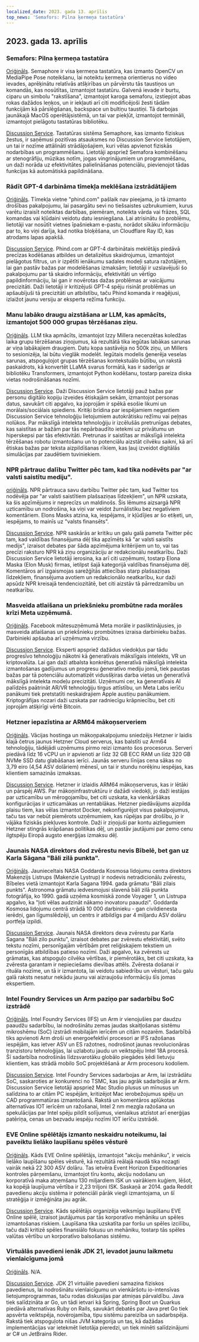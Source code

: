 ```yaml
---
localized_date: 2023. gada 13. aprīlis
top_news: 'Semafors: Pilna ķermeņa tastatūra'
---
```


## 2023. gada 13. aprīlis

### Semafors: Pilna ķermeņa tastatūra

[Oriģināls](https://github.com/everythingishacked/Semaphore).
Semaphore ir visa ķermeņa tastatūra, kas izmanto OpenCV un MediaPipe Pose noteikšanu, lai noteiktu ķermeņa orientierus no video ievades, aprēķinātu relatīvās atšķirības un pārvērstu tās taustiņos un komandās, kas nosūtītas, izmantojot tastatūru. Galvenā ievade ir burtu, ciparu un simbolu "rakstīšana", izmantojot karoga semaforu, izstiepjot abas rokas dažādos leņķos, un ir iekļauti arī citi modificējoši žesti tādām funkcijām kā pārslēgšanas, backspace un bultiņu taustiņi. Tā darbojas jaunākajā MacOS operētājsistēmā, un tai var piekļūt, izmantojot termināli, izmantojot pielāgotu tastatūras bibliotēku.

[Discussion Service](http://news.ycombinator.com/item?id=35536550).
Tastatūras sistēma Semaphore, kas izmanto fiziskus žestus, ir saņēmusi pozitīvas atsauksmes no Discussion Service lietotājiem, un tai ir nozīme attālināti strādājošajiem, kuri vēlas apvienot fiziskās nodarbības un programmēšanu. Lietotāji apspriež Semafora kombinēšanu ar stenogrāfiju, mūzikas notīm, jogas vingrinājumiem un programmēšanu, un daži norāda uz efektivitātes palielināšanas potenciālu, pievienojot tādas funkcijas kā automātiskā papildināšana.

### Rādīt GPT-4 darbināma tīmekļa meklēšana izstrādātājiem

[Oriģināls](https://www.phind.com).
Tīmekļa vietne "phind.com" pašlaik nav pieejama, jo tā izmanto drošības pakalpojumu, lai pasargātu sevi no tiešsaistes uzbrukumiem, kurus varētu izraisīt noteiktas darbības, piemēram, noteikta vārda vai frāzes, SQL komandas vai kļūdaini veidotu datu iesniegšana. Lai atrisinātu šo problēmu, lietotāji var nosūtīt vietnes īpašniekam e-pastu, norādot sīkāku informāciju par to, ko viņi darīja, kad notika bloķēšana, un Cloudflare Ray ID, kas atrodams lapas apakšā.

[Discussion Service](http://news.ycombinator.com/item?id=35543668).
Phind.com ar GPT-4 darbinātais meklētājs piedāvā precīzas kodēšanas atbildes un detalizētus skaidrojumus, izmantojot pielāgotus filtrus, un ir izpētīti ienākumu sadales modeļi satura ražotājiem, lai gan pastāv bažas par modelēšanas izmaksām; lietotāji ir uzslavējuši šo pakalpojumu par tā skaidro informāciju, efektivitāti un vērtīgo papildinformāciju, lai gan ir novērotas dažas problēmas ar vaicājumu precizitāti. Daži lietotāji ir kritizējuši GPT-4 spēju risināt problēmas un apšaubījuši tā precizitāti un atbilstību, taču Phind komanda ir reaģējusi, izlaižot jaunu versiju ar eksperta režīma funkciju.

### Manu labāko draugu aizstāšana ar LLM, kas apmācīts, izmantojot 500 000 grupas tērzēšanas ziņu.

[Oriģināls](https://www.izzy.co/blogs/robo-boys.html).
LLM tika apmācīts, izmantojot Izzy Millera necenzētas koledžas laika grupu tērzēšanas ziņojumus, kā rezultātā tika iegūtas labākas sarunas ar viņa labākajiem draugiem. Datu kopa sastāvēja no 500k ziņu, un Millers to sesionizēja, lai būtu vieglāk modelēt. Iegūtais modelis ģenerēja veselas sarunas, atspoguļojot grupas tērzēšanas kontekstuālo būtību, un rakstā paskaidrots, kā konvertēt LLaMA svarus formātā, kas ir saderīgs ar bibliotēku Transformers, izmantojot Python kodēšanu, tostarp pareiza diska vietas nodrošināšanas nozīmi.

[Discussion Service](http://news.ycombinator.com/item?id=35540154).
Daži Discussion Service lietotāji pauž bažas par personu digitālo kopiju izveides ētiskajām sekām, izmantojot personas datus, savukārt citi apgalvo, ka joprojām ir spēkā esošie likumi un morālais/sociālais spiediens. Kritiķi brīdina par iespējamiem negantiem Discussion Service tehnoloģiju lietojumiem autokrātisku režīmu vai peļņas nolūkos. Par mākslīgā intelekta tehnoloģiju ir izcēlušās pretrunīgas debates, kas saistītas ar bažām par tās nepārbaudīto ietekmi uz privātumu un hiperskepsi par tās efektivitāti. Pretrunas ir saistītas ar mākslīgā intelekta tērzēšanas robotu izmantošanu un to potenciālu aizstāt cilvēku saikni, kā arī ētiskas bažas par teksta aizpildīšanas rīkiem, kas ļauj izveidot digitālās simulācijas par zaudētiem tuviniekiem.

### NPR pārtrauc dalību Twitter pēc tam, kad tika nodēvēts par "ar valsti saistītu mediju".

[oriģināls](https://www.wbur.org/npr/1169269161/npr-leaves-twitter-government-funded-media-label).
NPR pārtrauca savu darbību Twitter pēc tam, kad Twitter tos nodēvēja par "ar valsti saistītiem plašsaziņas līdzekļiem", un NPR uzskata, ka šis apzīmējums ir neprecīzs un maldinošs. Šis lēmums aizsargā NPR uzticamību un nodrošina, ka viņi var veidot žurnālistiku bez negatīviem komentāriem. Elons Masks atzina, ka, iespējams, ir kļūdījies ar šo etiķeti, un, iespējams, to mainīs uz "valsts finansēts".

[Discussion Service](http://news.ycombinator.com/item?id=35539280).
NPR saskārās ar kritiku un galu galā pameta Twitter pēc tam, kad valdības finansējuma dēļ tika apzīmēts kā "ar valsti saistīts medijs", izraisot debates par šāda apzīmējuma kritērijiem un to, vai tas precīzi raksturo NPR kā ziņu organizāciju ar redakcionālu neatkarību. Daži Discussion Service lietotāji ierosina, ka arī citi uzņēmumi, tostarp Elona Maska (Elon Musk) firmas, ietilpst šajā kategorijā valdības finansējuma dēļ. Komentāros arī izgaismojas sarežģītās attiecības starp plašsaziņas līdzekļiem, finansējuma avotiem un redakcionālo neatkarību, kur daži apsūdz NPR kreisajā tendenciozitātē, bet citi aizstāv tā pārredzamību un neatkarību.

### Masveida atlaišana un priekšnieku prombūtne rada morāles krīzi Meta uzņēmumā.

[Oriģināls](https://www.nytimes.com/2023/04/12/technology/meta-layoffs-employees-management.html).
Facebook mātesuzņēmumā Meta morāle ir pasliktinājusies, jo masveida atlaišanas un priekšnieku prombūtnes izraisa darbinieku bažas. Darbinieki apšauba arī uzņēmuma virzību.

[Discussion Service](http://news.ycombinator.com/item?id=35537813).
Eksperti apspriež dažādus viedokļus par tādu progresīvo tehnoloģiju nākotni kā ģeneratīvais mākslīgais intelekts, VR un kriptovalūta. Lai gan daži atbalsta konkrētus ģeneratīvā mākslīgā intelekta izmantošanas gadījumus un progresu ģeneratīvo mediju jomā, tiek paustas bažas par tā potenciālu automatizēt vidusšķiras darba vietas un ģeneratīvā mākslīgā intelekta modeļu precizitāti. Uzņēmumi cer, ka ģeneratīvais AI palīdzēs paātrināt AR/VR tehnoloģiju tirgus attīstību, un Meta Labs ierīču panākumi tiek pretstatīti neskaidrajiem Apple austiņu panākumiem. Kriptogrāfijas nozari daži uzskata par radniecīgu krāpniecību, bet citi joprojām atšķirīgi vērtē Bitcoin.

### Hetzner iepazīstina ar ARM64 mākoņserveriem

[Oriģināls](https://www.hetzner.com/press-release/arm64-cloud/).
Vācijas hostinga un mākoņpakalpojumu sniedzējs Hetzner ir laidis klajā četrus jaunus Hetzner Cloud serverus, kas balstīti uz Arm64 tehnoloģiju, tādējādi uzņēmums pirmo reizi izmanto šos procesorus. Serveri piedāvā līdz 16 vCPU un ir apvienoti ar līdz 32 GB ECC RAM un līdz 320 GB NVMe SSD datu glabāšanas ierīci. Jaunās serveru līnijas cena sākas no 3,79 eiro (4,54 ASV dolāriem) mēnesī, un tai ir stundu norēķinu iespējas, kas klientiem samazinās izmaksas.

[Discussion Service](http://news.ycombinator.com/item?id=35540084).
Hetzner ir izlaidis ARM64 mākoņserverus, kas ir lētāki un pārspēj AWS. Par mākoņinfrastruktūru ir dažādi viedokļi, jo daži iestājas par uzticamību un mērogojamību, bet citi uzskata, ka vienkāršākas konfigurācijas ir uzticamākas un rentablākas. Hetzner piedāvājums aizpilda plaisu tiem, kas vēlas izmantot Docker, nekonfigurējot visus pakalpojumus, taču tas var nebūt piemērots uzņēmumiem, kas rūpējas par drošību, jo ir vājāka fiziskās piekļuves kontrole. Daži ir ziņojuši par kontu aizliegumiem Hetzner stingrās krāpšanas politikas dēļ, un pastāv jautājumi par zemo cenu ilgtspēju Eiropā augsto enerģijas izmaksu dēļ.

### Jaunais NASA direktors dod zvērestu nevis Bībelē, bet gan uz Karla Sāgana "Bāli zilā punkta".

[Oriģināls](https://www.independent.co.uk/space/nasa-director-carl-sagan-oath-b2317698.html).
Jaunieceltais NASA Goddarda Kosmosa lidojumu centra direktors Makenzijs Listrups (Makenzie Lystrup) ir nodevis netradicionālu zvērestu, Bībeles vietā izmantojot Karla Sagana 1994. gada grāmatu "Bāli zilais punkts". Astronoma grāmatu iedvesmojusi slavenā bāli zilā punkta fotogrāfija, ko 1990. gadā uzņēma kosmiskā zonde Voyager 1, un Listrupa apgalvo, ka "ļoti vēlas audzināt nākamo inovatoru paaudzi". Goddarda Kosmosa lidojumu centrā strādā 10 000 darbinieku - gan civildienesta ierēdņi, gan līgumslēdzēji, un centrs ir atbildīgs par 4 miljardu ASV dolāru portfeļa izpildi.

[Discussion Service](http://news.ycombinator.com/item?id=35536612).
Jaunais NASA direktors deva zvērestu par Karla Sagana "Bāli zilo punktu", izraisot debates par zvērestu efektivitāti, svēto tekstu nozīmi, personīgajām vērtībām pret reliģiskajiem tekstiem un personīgās atbildības patieso nozīmi. Daži apgalvo, ka zvērests uz grāmatas, kas atspoguļo cilvēka vērtības, ir piemērotāks, bet citi uzskata, ka zvēresta garantam ir nepieciešams dievības attēls. Zvēresta došanai ir rituāla nozīme, un tā ir izmantota, lai veidotu sabiedrību un vēsturi, taču galu galā raksts nesatur nekādu jaunu vai aizraujošu informāciju šīs jomas ekspertiem.

### Intel Foundry Services un Arm paziņo par sadarbību SoC izstrādē

[Oriģināls](https://www.intel.com/content/www/us/en/newsroom/news/intel-foundry-arm-announce-multigeneration-collaboration-leading-edge-soc-design.html).
Intel Foundry Services (IFS) un Arm ir vienojušies par daudzu paaudžu sadarbību, lai nodrošinātu zemas jaudas skaitļošanas sistēmu mikroshēmu (SoC) izstrādi mobilajām ierīcēm un citām nozarēm. Sadarbībā tiks apvienoti Arm droši un energoefektīvi procesori ar IFS ražošanas iespējām, kas ietver ASV un ES ražotnes, nodrošinot jaunas revolucionāras tranzistoru tehnoloģijas, lai uzlabotu jaudu un veiktspēju Intel 18A procesā. Šī sadarbība nodrošinās līdzsvarotāku globālo piegādes ķēdi lietuvju klientiem, kas strādā mobilo SoC projektēšanā ar Arm procesoru kodoliem.

[Discussion Service](http://news.ycombinator.com/item?id=35539057).
Intel Foundry Services sadarbojas ar Arm, lai izstrādātu SoC, saskaroties ar konkurenci no TSMC, kas jau agrāk sadarbojās ar Arm. Discussion Service lietotāji apspriež Mac Studio plusus un mīnusus un salīdzina to ar citām PC iespējām, kritizējot Mac ierobežojumus spēļu un CAD programmatūras izmantošanā. Rakstā un komentāros aplūkotas alternatīvas IOT ierīcēm un ražošanai, Intel 2 nm mezgla ražošana un spekulācijas par Intel spēju pildīt solījumus, vienlaikus atzīstot arī enerģijas patēriņa, cenas un bezvadu iespēju nozīmi IOT ierīču izstrādē.

### EVE Online spēlētājs izmanto neskaidru noteikumu, lai paveiktu lielāko laupīšanu spēles vēsturē

[Oriģināls](https://www.pcgamer.com/eve-online-player-uses-obscure-rule-to-pull-off-the-biggest-heist-in-the-games-history/).
Kāds EVE Online spēlētājs, izmantojot "akciju mehāniku", ir veicis lielāko laupīšanu spēles vēsturē, kā rezultātā reālajā naudā tika nozagti vairāk nekā 22 300 ASV dolāru. Tas ietvēra Event Horizon Expeditionaries kontroles pārņemšanu, izmantojot tīru kontu, akciju nodošanu un korporatīvā maka atņemšanu 130 miljardiem ISK un vairākiem kuģiem, lēšot, ka kopējā laupījuma vērtība ir 2,23 triljoni ISK. Saskaņā ar 2014. gada Reddit pavedienu akciju sistēma ir potenciāli pārāk viegli izmantojama, un šī stratēģija ir izmēģināta jau agrāk.

[Discussion Service](http://news.ycombinator.com/item?id=35533711).
Kāds spēlētājs organizēja veiksmīgu laupīšanu EVE Online spēlē, izraisot jautājumus par tās korporatīvo mehāniku un spēles izmantošanas riskiem. Laupīšana tika uzskatīta par foršu un spēles izcilību, taču daži kritizē spēles finansiālo fokusu un mehāniku, tostarp tās spēles valūtas vērtību un korporatīvo balsošanas sistēmu.

### Virtuālās pavedieni ienāk JDK 21, ievadot jaunu laikmetu vienlaicīguma jomā

[Oriģināls](https://www.infoq.com/news/2023/04/virtual-threads-arrives-jdk21/).
N/A.

[Discussion Service](http://news.ycombinator.com/item?id=35535906).
JDK 21 virtuālie pavedieni samazina fiziskos pavedienus, lai nodrošinātu vienlaicīgumu un vienkāršotu io-intensīvas lietojumprogrammas, taču rodas diskusijas par atmiņas pārvaldību. Java tiek salīdzināta ar Go, un tādi ietvari kā Spring, Spring Boot un Quarkus piedāvā alternatīvas Ruby on Rails, savukārt debatēs par Java pret Go tiek apsvērta veiktspēja, novērojamība, tipu sistēmu pareizība un sadarbspēja. Rakstā tiek atspoguļota nišas JVM kategorija un tas, kā dažādas implementācijas var ietekmēt lietotāja pieredzi, un tiek minēti salīdzinājumi ar C# un JetBrains Rider.

</Steps>
